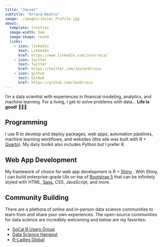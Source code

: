 ```yaml
---
title: "Javier"
subtitle: "Orraca-Deatcu"
image: ./images/Javier_Profile.jpg
about:
  template: trestles
  image-width: 5em
  image-shape: round
  links:
    - icon: linkedin
      text: LinkedIn
      href: https://www.linkedin.com/in/orraca/
    - icon: twitter
      text: Twitter
      href: https://twitter.com/JavierOrraca
    - icon: github
      text: GitHub
      href: https://github.com/JavOrraca
---
```


I'm a data scientist with experiences in financial modeling, analytics, and machine learning. For a living, I get to solve problems with data... **Life is good!** 🧑‍💻🚀

## Programming

I use R to develop and deploy packages, web apps, automation pipelines, machine learning workflows, and websites (this site was built with R + [Quarto](https://quarto.org/)). My daily toolkit also includes Python but I prefer R.

## Web App Development

My framework of choice for web app development is R + [Shiny](https://shiny.rstudio.com/) . With Shiny, I can build enterprise-grade UIs on top of [Bootstrap 5](https://getbootstrap.com/) that can be infinitely styled with HTML, [Sass](https://sass-lang.com/), CSS, JavaScript, and more.

## Community Building

There are a plethora of online and in-person data science communities to learn from and share your own experiences. The open-source communities for data science are incredibly welcoming and below are my favorites:

-   [SoCal R Users Group](https://www.meetup.com/socal-rug/ "SoCal RUG")
-   [Data Science Hangout](https://www.rstudio.com/data-science-hangout/live-calls/ "Data Science Hangout hosted by RStudio's Rachael Dempsey, Thursdays at 12pm ET")
-   [R-Ladies Global](https://rladies.org/)
